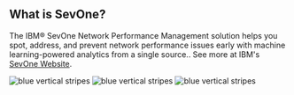 
## What is SevOne?

<PageDescription>

The IBM® SevOne Network Performance Management solution helps you spot, address, and prevent network performance issues early with machine learning-powered
 analytics from a single source.. See more at IBM's [SevOne Website](https://www.ibm.com/cloud/sevone-network-performance-management).

</PageDescription>

<FeatureCard
    color="dark"
    href="/SalesEnablement/sales"
    title="What is SevOne"
    actionIcon="arrowRight"
    className="homepage-feature"
    >

<ArtDirection>

![blue vertical stripes](../images/blue-stripes-mobile.jpg)
![blue vertical stripes](../images/blue-stripes-tablet.jpg)
![blue vertical stripes](../images/blue-stripes.jpg)

</ArtDirection>

</FeatureCard>
